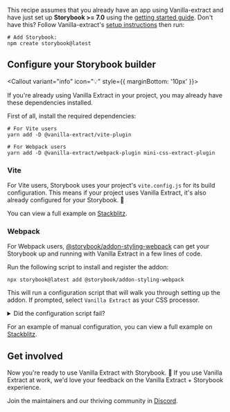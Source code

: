 <Callout variant="neutral" icon="ℹ️" title="Prerequisites">

This recipe assumes that you already have an app using Vanilla-extract and have just set up **Storybook >= 7.0** using the [getting started guide](https://storybook.js.org/docs/get-started/install?renderer=react). Don't have this? Follow Vanilla-extract's [setup instructions](https://vanilla-extract.style/documentation/getting-started) then run:

```shell
# Add Storybook:
npm create storybook@latest
```

</Callout>


## Configure your Storybook builder

<Callout variant="info" icon="💡" style={{ marginBottom: '10px' }}>

If you're already using Vanilla Extract in your project, you may already have these dependencies installed.

</Callout>

First of all, install the required dependencies:

```shell
# For Vite users
yarn add -D @vanilla-extract/vite-plugin

# For Webpack users
yarn add -D @vanilla-extract/webpack-plugin mini-css-extract-plugin
```

### Vite

For Vite users, Storybook uses your project's `vite.config.js` for its build configuration. This means if your project uses Vanilla Extract, it's also already configured for your Storybook. 🎉

You can view a full example on [Stackblitz](https://stackblitz.com/edit/github-cytqag?file=.storybook/main.ts).

### Webpack

For Webpack users, [@storybook/addon-styling-webpack](https://storybook.js.org/addons/@storybook/addon-styling-webpack/) can get your Storybook up and running with Vanilla Extract in a few lines of code.

Run the following script to install and register the addon:

```shell
npx storybook@latest add @storybook/addon-styling-webpack
```

This will run a configuration script that will walk you through setting up the addon. If prompted, select `Vanilla Extract` as your CSS processor.

<details>
  <summary>Did the configuration script fail?</summary>
  <p>Under the hood, this command runs <code>npx @storybook/auto-config styling</code>, which is responsible for reading your project and attempting to configure your Storybook Webpack for your desired tools. If running that command directly does not resolve your issue, please consider filing a bug report on the <a href="https://github.com/storybookjs/auto-config/issues/new?assignees=&labels=bug&projects=&template=bug_report.md&title=%5BBug%5D" target="_blank">@storybook/auto-config</a> repository so that we can further improve it. For manual configuration instructions for Less, you can refer to the <a href="https://github.com/storybookjs/addon-styling-webpack" target="_blank">documentation</a>.</p>
</details>

<Callout variant="info" icon="⚙️" title="Manually configure Webpack">

For an example of manual configuration, you can view a full example on [Stackblitz](https://stackblitz.com/edit/sb-vanilla-extract-webpack?file=.storybook/main.ts).

</Callout>

## Get involved

Now you're ready to use Vanilla Extract with Storybook. 🎉 If you use Vanilla Extract at work, we'd love your feedback on the Vanilla Extract + Storybook experience.

Join the maintainers and our thriving community in [Discord](https://discord.gg/storybook).
